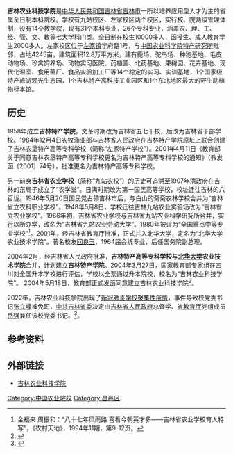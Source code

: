 '''吉林农业科技学院'''是[[中华人民共和国|中华人民共和国]][[吉林省|吉林省]][[吉林市|吉林市]]一所以培养应用型人才为主的省属全日制本科院校。学校有九站校区、左家校区两个校区，实行校、院两级管理体制，设有14个教学院，现有31个本科专业，26个专科专业，涵盖农、理、工、经、管、文、教等七大学科门类。全日制在校生10000多人，函授生、成人教育学生2000多人。左家校区位于[[左家镇|左家镇]]学府路1号，与[[中国农业科学院|中国农业科学院]][[特产研究所|特产研究所]]毗邻，占地4245亩，建筑面积12.8万平方米，建有鹿场、驼鸟场、种狍基地、毛皮动物场、珍禽饲养场、动物实习医院、药植圃、北药基地、果树园、花卉基地、现代化温室、食用菌厂、食品实验加工厂等14个稳定的实习、实训基地，1个国家级特产旅游观光生态园，1个吉林特产高科技工业园区和1个东北地区最大的野生动植物标本馆。

==历史==
1958年成立'''吉林特产学院'''。文革时期改为吉林省五七干校，后改为吉林省干部学校。1984年12月4日[[农牧渔业部|农牧渔业部]]与[[吉林省人民政府|吉林省人民政府]]在吉林特产学院原址上联合创建了吉林农垦特产高等专科学校（简称“左家特产学校”）。2001年4月11日《教育部关于同意吉林农垦特产高等专科学校更名为吉林特产高等专科学校的通知》（教发函〔2001〕74号），批准更名为吉林特产高等专科学校。

另一前身'''吉林省农业学校'''（简称“九站农校”）的历史可追溯至1907年清政府在吉林的东局子成立了“农学堂”。日满时期改为第一国民高等学校，校址迁往吉林的八百垅。1946年5月20日国民党占领吉林市后，与白山的斋斋农林学校合并为“吉林省立农科职业学校”。1948年5月8日，学校迁往吉林九站农业实验场改为“吉林省立农业学校”。1966年初，吉林省农业学校与吉林省九站农业科学研究所合并，实行以所办学，改名为“吉林省九站农业劳动大学”。1980年被评为“全国重点中等专业学校”<ref>金福来 周振和：“八十七年风雨路 喜看今朝英才多——吉林省农业学校育人特写”，《农村天地》，1994年11期，第9-12页。</ref>。2001年，经吉林省教育厅批准，正式并入北华大学，定名为“北华大学农业技术学院”。著名校友[[回良玉|回良玉]]，1964届会统专业，后任国务院副总理。

2004年2月，经吉林省人民政府批准，'''吉林特产高等专科学校'''与'''[[北华大学|北华大学]]农业技术学院'''合并，计划建立'''吉林特产学院'''。2004年3月27日，国家教育部专家组在四川对全国升本学校进行评估，学校以全票通过升本院校，校名为“吉林农业科技学院”。 2004年5月18日，教育部正式发函同意建立吉林农业科技学院<ref>{{cite web |title=教育部关于同意建立吉林农业科技学院的通知 |url=http://www.moe.gov.cn/srcsite/A03/s181/200405/t20040513_77457.html |website=[[中华人民共和国教育部|中华人民共和国教育部]] |accessdate=2004-05-13 |archive-date=2022-03-10 |archive-url=https://web.archive.org/web/20220310101600/http://www.moe.gov.cn/srcsite/A03/s181/200405/t20040513_77457.html }}</ref>。

2022年，吉林农业科技学院出现了[[2022年3月吉林省2019冠状病毒病聚集性疫情|新冠肺炎学校聚集性疫情]]，事件导致校党委书记[[张立峰|张立峰]]被免职，[[中共吉林省委|中共吉林省委]]决定由[[吉林省人民政府|吉林省人民政府]]总督学、[[吉林省教育厅|省教育厅]]党组成员[[岳强|岳强]]兼任该校党委书记。<ref>{{cite news |author1=陈运欣 |title=吉林农业科技学院党委书记张立峰被免职 |url=http://www.takungpao.com/news/232108/2022/0310/697317.html |accessdate=2022-03-10 |work=[[大公报|大公报]] |archive-date=2022-04-12 |archive-url=https://web.archive.org/web/20220412020719/http://www.takungpao.com/news/232108/2022/0310/697317.html }}</ref>。

== 参考资料 ==
{{reflist}}

== 外部链接 ==
* [http://www.jlnku.com 吉林农业科技学院] {{Wayback|url=http://www.jlnku.com/ |date=20210224194005 }}


{{吉林高等院校}}
[[Category:中国农业院校|Category:中国农业院校]]
[[Category:昌邑区|Category:昌邑区]]